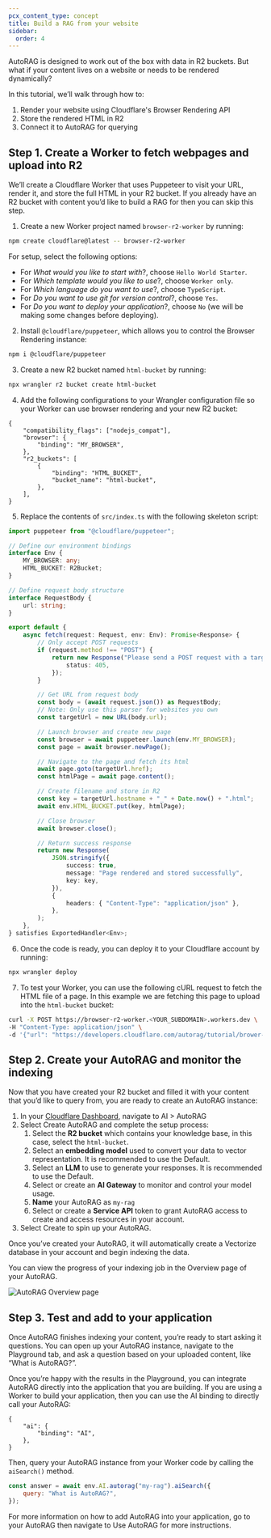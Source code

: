 ```yaml
---
pcx_content_type: concept
title: Build a RAG from your website
sidebar:
  order: 4
---
```


AutoRAG is designed to work out of the box with data in R2 buckets. But what if your content lives on a website or needs to be rendered dynamically?

In this tutorial, we’ll walk through how to:

1. Render your website using Cloudflare's Browser Rendering API
2. Store the rendered HTML in R2
3. Connect it to AutoRAG for querying

## Step 1. Create a Worker to fetch webpages and upload into R2

We’ll create a Cloudflare Worker that uses Puppeteer to visit your URL, render it, and store the full HTML in your R2 bucket. If you already have an R2 bucket with content you’d like to build a RAG for then you can skip this step.

1. Create a new Worker project named `browser-r2-worker` by running:

```bash
npm create cloudflare@latest -- browser-r2-worker
```

For setup, select the following options:

- For _What would you like to start with_?, choose `Hello World Starter`.
- For _Which template would you like to use_?, choose `Worker only`.
- For _Which language do you want to use_?, choose `TypeScript`.
- For _Do you want to use git for version control_?, choose `Yes`.
- For _Do you want to deploy your application_?, choose `No` (we will be making some changes before deploying).

2. Install `@cloudflare/puppeteer`, which allows you to control the Browser Rendering instance:

```bash
npm i @cloudflare/puppeteer
```

3. Create a new R2 bucket named `html-bucket` by running:

```bash
npx wrangler r2 bucket create html-bucket
```

4. Add the following configurations to your Wrangler configuration file so your Worker can use browser rendering and your new R2 bucket:

```jsonc
{
	"compatibility_flags": ["nodejs_compat"],
	"browser": {
		"binding": "MY_BROWSER",
	},
	"r2_buckets": [
		{
			"binding": "HTML_BUCKET",
			"bucket_name": "html-bucket",
		},
	],
}
```

5. Replace the contents of `src/index.ts` with the following skeleton script:

```typescript
import puppeteer from "@cloudflare/puppeteer";

// Define our environment bindings
interface Env {
	MY_BROWSER: any;
	HTML_BUCKET: R2Bucket;
}

// Define request body structure
interface RequestBody {
	url: string;
}

export default {
	async fetch(request: Request, env: Env): Promise<Response> {
		// Only accept POST requests
		if (request.method !== "POST") {
			return new Response("Please send a POST request with a target URL", {
				status: 405,
			});
		}

		// Get URL from request body
		const body = (await request.json()) as RequestBody;
		// Note: Only use this parser for websites you own
		const targetUrl = new URL(body.url);

		// Launch browser and create new page
		const browser = await puppeteer.launch(env.MY_BROWSER);
		const page = await browser.newPage();

		// Navigate to the page and fetch its html
		await page.goto(targetUrl.href);
		const htmlPage = await page.content();

		// Create filename and store in R2
		const key = targetUrl.hostname + "_" + Date.now() + ".html";
		await env.HTML_BUCKET.put(key, htmlPage);

		// Close browser
		await browser.close();

		// Return success response
		return new Response(
			JSON.stringify({
				success: true,
				message: "Page rendered and stored successfully",
				key: key,
			}),
			{
				headers: { "Content-Type": "application/json" },
			},
		);
	},
} satisfies ExportedHandler<Env>;
```

6. Once the code is ready, you can deploy it to your Cloudflare account by running:

```bash
npx wrangler deploy
```

7. To test your Worker, you can use the following cURL request to fetch the HTML file of a page. In this example we are fetching this page to upload into the `html-bucket` bucket:

```bash
curl -X POST https://browser-r2-worker.<YOUR_SUBDOMAIN>.workers.dev \
-H "Content-Type: application/json" \
-d '{"url": "https://developers.cloudflare.com/autorag/tutorial/brower-rendering-autorag-tutorial/"}'
```

## Step 2. Create your AutoRAG and monitor the indexing

Now that you have created your R2 bucket and filled it with your content that you’d like to query from, you are ready to create an AutoRAG instance:

1. In your [Cloudflare Dashboard](https://dash.cloudflare.com/?to=/:account/ai/autorag), navigate to AI > AutoRAG
2. Select Create AutoRAG and complete the setup process:
   1. Select the **R2 bucket** which contains your knowledge base, in this case, select the `html-bucket`.
   2. Select an **embedding model** used to convert your data to vector representation. It is recommended to use the Default.
   3. Select an **LLM** to use to generate your responses. It is recommended to use the Default.
   4. Select or create an **AI Gateway** to monitor and control your model usage.
   5. **Name** your AutoRAG as `my-rag`
   6. Select or create a **Service API** token to grant AutoRAG access to create and access resources in your account.
3. Select Create to spin up your AutoRAG.

Once you’ve created your AutoRAG, it will automatically create a Vectorize database in your account and begin indexing the data.

You can view the progress of your indexing job in the Overview page of your AutoRAG.

![AutoRAG Overview page](~/assets/images/autorag/tutorial-indexing-page.png)

## Step 3. Test and add to your application

Once AutoRAG finishes indexing your content, you’re ready to start asking it questions. You can open up your AutoRAG instance, navigate to the Playground tab, and ask a question based on your uploaded content, like “What is AutoRAG?”.

Once you’re happy with the results in the Playground, you can integrate AutoRAG directly into the application that you are building. If you are using a Worker to build your application, then you can use the AI binding to directly call your AutoRAG:

```jsonc
{
	"ai": {
		"binding": "AI",
	},
}
```

Then, query your AutoRAG instance from your Worker code by calling the `aiSearch()` method.

```javascript
const answer = await env.AI.autorag("my-rag").aiSearch({
	query: "What is AutoRAG?",
});
```

For more information on how to add AutoRAG into your application, go to your AutoRAG then navigate to Use AutoRAG for more instructions.

